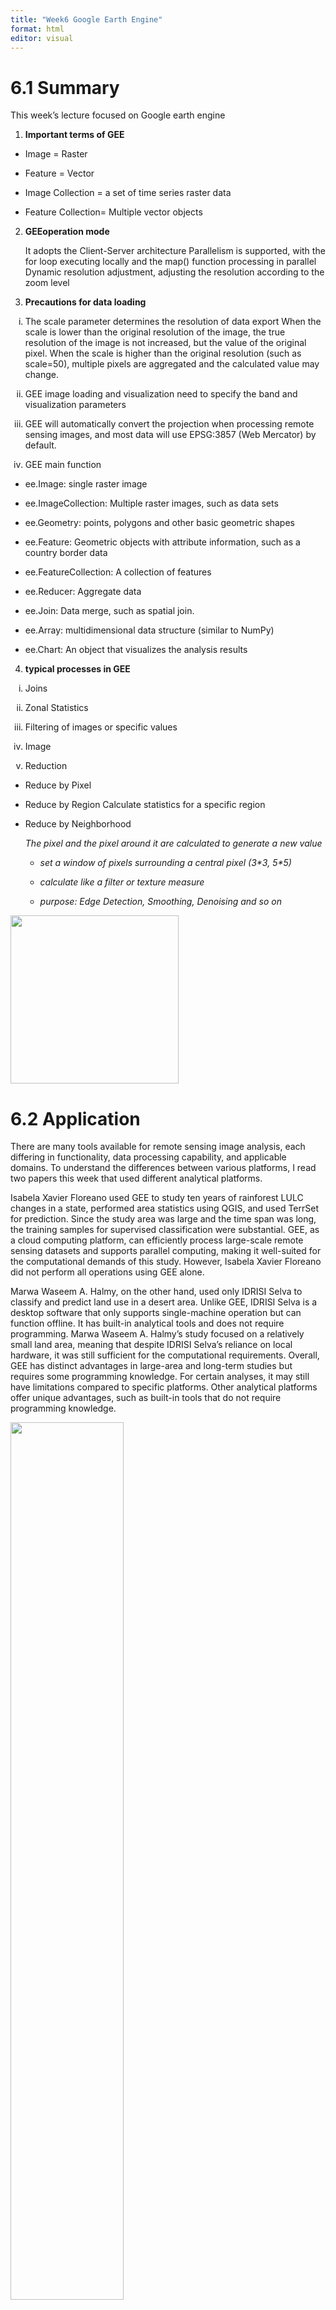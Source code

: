 ```yaml
---
title: "Week6 Google Earth Engine"
format: html
editor: visual
---
```


# 6.1 Summary

This week's lecture focused on Google earth engine

1.  **Important terms of GEE**

-   Image = Raster

-   Feature = Vector

-   Image Collection = a set of time series raster data

-   Feature Collection= Multiple vector objects

2.  **GEEoperation mode**

    It adopts the Client-Server architecture Parallelism is supported, with the for loop executing locally and the map() function processing in parallel Dynamic resolution adjustment, adjusting the resolution according to the zoom level

3.  **Precautions for data loading**

<!-- -->

i)  The scale parameter determines the resolution of data export When the scale is lower than the original resolution of the image, the true resolution of the image is not increased, but the value of the original pixel. When the scale is higher than the original resolution (such as scale=50), multiple pixels are aggregated and the calculated value may change.

ii) GEE image loading and visualization need to specify the band and visualization parameters

iii) GEE will automatically convert the projection when processing remote sensing images, and most data will use EPSG:3857 (Web Mercator) by default.

iv) GEE main function

-   ee.Image: single raster image

-   ee.ImageCollection: Multiple raster images, such as data sets

-   ee.Geometry: points, polygons and other basic geometric shapes

-   ee.Feature: Geometric objects with attribute information, such as a country border data

-   ee.FeatureCollection: A collection of features

-   ee.Reducer: Aggregate data

-   ee.Join: Data merge, such as spatial join.

-   ee.Array: multidimensional data structure (similar to NumPy)

-   ee.Chart: An object that visualizes the analysis results

4.  **typical processes in GEE**

<!-- -->

i)  Joins

ii) Zonal Statistics

iii) Filtering of images or specific values

iv) Image

v)  Reduction

-   Reduce by Pixel

-   Reduce by Region Calculate statistics for a specific region

-   Reduce by Neighborhood

    *The pixel and the pixel around it are calculated to generate a new value*

    -   *set a window of pixels surrounding a central pixel (3\*3, 5\*5)*

    -   *calculate like a filter or texture measure*

    -   *purpose: Edge Detection, Smoothing, Denoising and so on*

![](images/截屏2025-03-09%2013.49.11.png){fig-align="center" width="269"}

# 6.2 Application

There are many tools available for remote sensing image analysis, each differing in functionality, data processing capability, and applicable domains. To understand the differences between various platforms, I read two papers this week that used different analytical platforms.

Isabela Xavier Floreano used GEE to study ten years of rainforest LULC changes in a state, performed area statistics using QGIS, and used TerrSet for prediction. Since the study area was large and the time span was long, the training samples for supervised classification were substantial. GEE, as a cloud computing platform, can efficiently process large-scale remote sensing datasets and supports parallel computing, making it well-suited for the computational demands of this study. However, Isabela Xavier Floreano did not perform all operations using GEE alone.

Marwa Waseem A. Halmy, on the other hand, used only IDRISI Selva to classify and predict land use in a desert area. Unlike GEE, IDRISI Selva is a desktop software that only supports single-machine operation but can function offline. It has built-in analytical tools and does not require programming. Marwa Waseem A. Halmy’s study focused on a relatively small land area, meaning that despite IDRISI Selva’s reliance on local hardware, it was still sufficient for the computational requirements. Overall, GEE has distinct advantages in large-area and long-term studies but requires some programming knowledge. For certain analyses, it may still have limitations compared to specific platforms. Other analytical platforms offer unique advantages, such as built-in tools that do not require programming knowledge.

![](images/week1_paper1.jpg){fig-align="center" width="60%"}

In addition to gaining insights into remote sensing image analysis tools, the papers I read this week also deepened my understanding of land use and land cover (LULC) change prediction methods. Both studies used Markov-CA for LULC prediction. The core concept of the Markov Chain is that if the system’s previous state is known, the probability of the system being in a particular state at a specific time can be determined. The Markov Chain can calculate the frequency of each category’s changes between two periods and the proportion of each category converting to others. Cellular Automata is a grid-based dynamic modeling method that assumes cell changes are influenced by their surrounding areas and is used to simulate spatial change processes.

![](images/7ed04815a55078.png){fig-align="center" width="60%"}

Both studies used driver variables or suitability factors—such as distance to roads, city centers, and water bodies—to determine the likelihood of LULC changes. Isabela Xavier Floreano applied a Multi-Layer Perceptron (MLP) to compute the probability of each pixel being suitable for conversion to a specific LULC category, generating a suitability map. In contrast, Marwa Waseem A. Halmy used WLC (Weighted Linear Combination) and Boolean constraints. Regarding neighborhood influence modeling, MLP inherently learns neighborhood effects and does not explicitly adjust suitability based on neighboring pixels. Meanwhile, Marwa Waseem A. Halmy’s study applied a 5×5 contiguity filter, using weighted averaging to adjust suitability, resulting in smoother prediction outcomes.

Additionally, Marwa Waseem A. Halmy’s study employed valuable methods for LULC classification. When using Random Forest for LULC classification, the study incorporated auxiliary data such as slope, terrain roughness index, and topographic wetness index in addition to spectral data, enhancing classification accuracy.

# 6.3 Reflection

During my undergraduate studies, I frequently used ENVI for remote sensing analysis, which required downloading imagery before processing. When working with multi-temporal or large-area datasets, I often encountered performance limitations due to hardware constraints. Additionally, modifying the study area meant re-importing and reprocessing the data, which was time-consuming. In contrast, Google Earth Engine (GEE) provides pre-loaded datasets and runs analyses on Google’s servers with parallel computing, significantly improving processing speed and reducing hardware requirements. Since analyses are conducted through code, they can be easily modified, replicated, and shared on open-source platforms.

Beyond technical efficiency, GEE also promotes data accessibility and fairness. Remote sensing analysis traditionally requires expensive hardware, making it inaccessible to economically disadvantaged regions. Although satellite imagery covers the entire globe, many underdeveloped areas lack the resources to utilize it. By lowering the technical and financial barriers, GEE allows anyone with basic equipment to perform remote sensing analysis using open-source code.

Additionally, GEE Apps enable interactive visualization, making it easier to present complex spatial data to non-experts, such as the general public. Governments can leverage this capability in official reports to enhance transparency and ensure public access to critical information.

# 6.4 References

Halmy, M. W. A. et al. (2015) Land use/land cover change detection and prediction in the north-western coastal desert of Egypt using Markov-CA. Applied geography (Sevenoaks). \[Online\] 63101–112.

Floreano, I. X. & de Moraes, L. A. F. (2021) Land use/land cover (LULC) analysis (2009–2019) with Google Earth Engine and 2030 prediction using Markov-CA in the Rondônia State, Brazil. *Environmental monitoring and assessment*. \[Online\] 193 (4), 239-.

